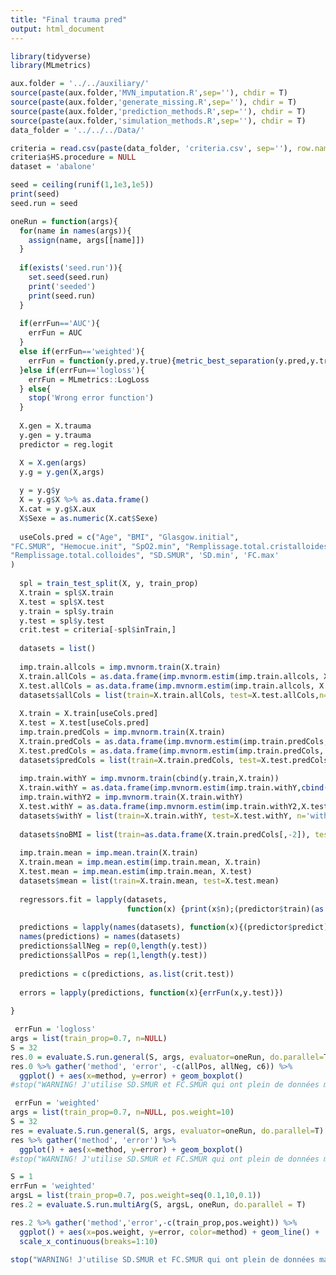 ```yaml
---
title: "Final trauma pred"
output: html_document
---
```


```r
library(tidyverse)
library(MLmetrics)
```

```r
aux.folder = '../../auxiliary/'
source(paste(aux.folder,'MVN_imputation.R',sep=''), chdir = T)
source(paste(aux.folder,'generate_missing.R',sep=''), chdir = T)
source(paste(aux.folder,'prediction_methods.R',sep=''), chdir = T)
source(paste(aux.folder,'simulation_methods.R',sep=''), chdir = T)
data_folder = '../../../Data/'

criteria = read.csv(paste(data_folder, 'criteria.csv', sep=''), row.names=1)
criteria$HS.procedure = NULL
dataset = 'abalone'

seed = ceiling(runif(1,1e3,1e5))
print(seed)
seed.run = seed
``` 

```r
oneRun = function(args){
  for(name in names(args)){
    assign(name, args[[name]])
  }
  
  if(exists('seed.run')){
    set.seed(seed.run)
    print('seeded')
    print(seed.run)
  }
  
  if(errFun=='AUC'){
    errFun = AUC
  }
  else if(errFun=='weighted'){
    errFun = function(y.pred,y.true){metric_best_separation(y.pred,y.true, positive_weighting=pos.weight)$val}
  }else if(errFun=='logloss'){
    errFun = MLmetrics::LogLoss
  } else{
    stop('Wrong error function')
  }
  
  X.gen = X.trauma
  y.gen = y.trauma
  predictor = reg.logit

  X = X.gen(args)
  y.g = y.gen(X,args)
  
  y = y.g$y
  X = y.g$X %>% as.data.frame()
  X.cat = y.g$X.aux
  X$Sexe = as.numeric(X.cat$Sexe)
  
  useCols.pred = c("Age", "BMI", "Glasgow.initial", 
"FC.SMUR", "Hemocue.init", "SpO2.min", "Remplissage.total.cristalloides", 
"Remplissage.total.colloides", "SD.SMUR", 'SD.min', 'FC.max'
)
  
  spl = train_test_split(X, y, train_prop)
  X.train = spl$X.train
  X.test = spl$X.test
  y.train = spl$y.train
  y.test = spl$y.test
  crit.test = criteria[-spl$inTrain,]
  
  datasets = list()
  
  imp.train.allcols = imp.mvnorm.train(X.train)
  X.train.allCols = as.data.frame(imp.mvnorm.estim(imp.train.allcols, X.train))[useCols.pred]
  X.test.allCols = as.data.frame(imp.mvnorm.estim(imp.train.allcols, X.test))[useCols.pred]
  datasets$allCols = list(train=X.train.allCols, test=X.test.allCols,n='all')
  
  X.train = X.train[useCols.pred]
  X.test = X.test[useCols.pred]
  imp.train.predCols = imp.mvnorm.train(X.train)
  X.train.predCols = as.data.frame(imp.mvnorm.estim(imp.train.predCols, X.train))
  X.test.predCols = as.data.frame(imp.mvnorm.estim(imp.train.predCols, X.test))
  datasets$predCols = list(train=X.train.predCols, test=X.test.predCols,n='pred')
  
  imp.train.withY = imp.mvnorm.train(cbind(y.train,X.train))
  X.train.withY = as.data.frame(imp.mvnorm.estim(imp.train.withY,cbind(y.train,X.train))[,-1])
  imp.train.withY2 = imp.mvnorm.train(X.train.withY)
  X.test.withY = as.data.frame(imp.mvnorm.estim(imp.train.withY2,X.test))
  datasets$withY = list(train=X.train.withY, test=X.test.withY, n='withY')
  
  datasets$noBMI = list(train=as.data.frame(X.train.predCols[,-2]), test=as.data.frame(X.test.predCols[,-2]), n='noBMI')
  
  imp.train.mean = imp.mean.train(X.train)
  X.train.mean = imp.mean.estim(imp.train.mean, X.train)
  X.test.mean = imp.mean.estim(imp.train.mean, X.test)
  datasets$mean = list(train=X.train.mean, test=X.test.mean)
    
  regressors.fit = lapply(datasets,
                          function(x) {print(x$n);(predictor$train)(as.matrix(x$train), y.train)})
  
  predictions = lapply(names(datasets), function(x){(predictor$predict)(regressors.fit[[x]], as.matrix(datasets[[x]]$test))})
  names(predictions) = names(datasets)
  predictions$allNeg = rep(0,length(y.test))
  predictions$allPos = rep(1,length(y.test))
  
  predictions = c(predictions, as.list(crit.test))
  
  errors = lapply(predictions, function(x){errFun(x,y.test)})
  
}
```

```r
 errFun = 'logloss'
args = list(train_prop=0.7, n=NULL)
S = 32
res.0 = evaluate.S.run.general(S, args, evaluator=oneRun, do.parallel=T) %>% as.data.frame()
res.0 %>% gather('method', 'error', -c(allPos, allNeg, c6)) %>%
  ggplot() + aes(x=method, y=error) + geom_boxplot()
#stop("WARNING! J'utilise SD.SMUR et FC.SMUR qui ont plein de données manquantes -> mieux pour allCols")
```

```r
 errFun = 'weighted'
args = list(train_prop=0.7, n=NULL, pos.weight=10)
S = 32
res = evaluate.S.run.general(S, args, evaluator=oneRun, do.parallel=T) %>% as.data.frame()
res %>% gather('method', 'error') %>%
  ggplot() + aes(x=method, y=error) + geom_boxplot()
#stop("WARNING! J'utilise SD.SMUR et FC.SMUR qui ont plein de données manquantes -> mieux pour allCols")
```

```r
S = 1
errFun = 'weighted'
argsL = list(train_prop=0.7, pos.weight=seq(0.1,10,0.1))
res.2 = evaluate.S.run.multiArg(S, argsL, oneRun, do.parallel = T)
```

```r
res.2 %>% gather('method','error',-c(train_prop,pos.weight)) %>%
  ggplot() + aes(x=pos.weight, y=error, color=method) + geom_line() + 
  scale_x_continuous(breaks=1:10)

stop("WARNING! J'utilise SD.SMUR et FC.SMUR qui ont plein de données manquantes -> mieux pour allCols")

```



